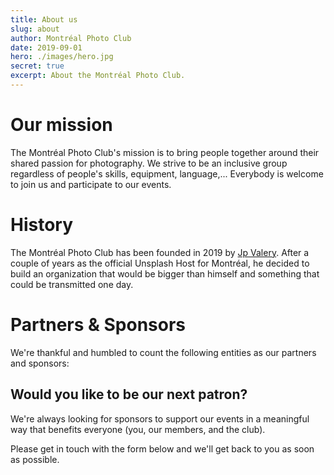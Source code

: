 ```yaml
---
title: About us
slug: about
author: Montréal Photo Club
date: 2019-09-01
hero: ./images/hero.jpg
secret: true
excerpt: About the Montréal Photo Club.
---
```


# Our mission

The Montréal Photo Club's mission is to bring people together around their shared passion for photography. We strive to be an inclusive group regardless of people's skills, equipment, language,... Everybody is welcome to join us and participate to our events.

# History

The Montréal Photo Club has been founded in 2019 by [Jp Valery](/authors/jp-valery). After a couple of years as the official Unsplash Host for Montréal, he decided to build an organization that would be bigger than himself and something that could be transmitted one day.

# Partners & Sponsors

We're thankful and humbled to count the following entities as our partners and sponsors:

## Would you like to be our next patron?

We're always looking for sponsors to support our events in a meaningful way that benefits everyone (you, our members, and the club).

Please get in touch with the form below and we'll get back to you as soon as possible.
